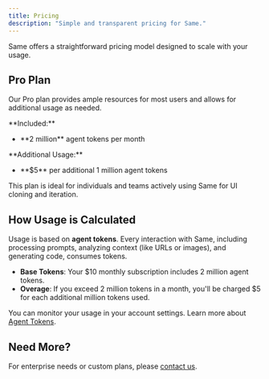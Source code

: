 ```yaml
---
title: Pricing
description: "Simple and transparent pricing for Same."
---
```


Same offers a straightforward pricing model designed to scale with your usage.

## Pro Plan

Our Pro plan provides ample resources for most users and allows for additional usage as needed.

<CardGroup cols={1}>
  <Card title="Pro Plan - $10/month" icon="credit-card">
    <div className="flex flex-col space-y-2">
      <span>**Included:**</span>
      <ul className="list-disc pl-5">
        <li>**2 million** agent tokens per month</li>
      </ul>
      <span>**Additional Usage:**</span>
      <ul className="list-disc pl-5">
        <li>**$5** per additional 1 million agent tokens</li>
      </ul>
      <span>
        This plan is ideal for individuals and teams actively using Same for UI
        cloning and iteration.
      </span>
    </div>
  </Card>
</CardGroup>

## How Usage is Calculated

Usage is based on **agent tokens**. Every interaction with Same, including processing prompts, analyzing context (like URLs or images), and generating code, consumes tokens.

- **Base Tokens**: Your $10 monthly subscription includes 2 million agent tokens.
- **Overage**: If you exceed 2 million tokens in a month, you'll be charged $5 for each additional million tokens used.

You can monitor your usage in your account settings. Learn more about [Agent Tokens](/usage/agent-tokens).

## Need More?

For enterprise needs or custom plans, please [contact us](mailto:support@same.dev).
